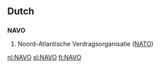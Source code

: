 {{also|navo}}
==Dutch==
{{wikipedia|Noord-Atlantische Verdragsorganisatie|lang=nl}}

==={{acronym|nl}}===
'''NAVO'''
# Noord-Atlantische Verdragsorganisatie ([[NATO]])

[[nl:NAVO]]
[[sl:NAVO]]
[[fi:NAVO]]